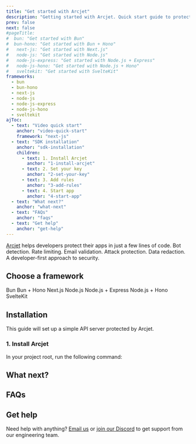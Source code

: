 ```yaml
---
title: "Get started with Arcjet"
description: "Getting started with Arcjet. Quick start guide to protect your app from attacks, apply a rate limit, and prevent bots from accessing your Next.js, Node.js, Bun, or SvelteKit app."
prev: false
next: false
#pageTitle:
#  bun: "Get started with Bun"
#  bun-hono: "Get started with Bun + Hono"
#   next-js: "Get started with Next.js"
#   node-js: "Get started with Node.js"
#   node-js-express: "Get started with Node.js + Express"
#   node-js-hono: "Get started with Node.js + Hono"
#   sveltekit: "Get started with SvelteKit"
frameworks:
  - bun
  - bun-hono
  - next-js
  - node-js
  - node-js-express
  - node-js-hono
  - sveltekit
ajToc:
  - text: "Video quick start"
    anchor: "video-quick-start"
    framework: "next-js"
  - text: "SDK installation"
    anchor: "sdk-installation"
    children:
      - text: 1. Install Arcjet
        anchor: "1-install-arcjet"
      - text: 2. Set your key
        anchor: "2-set-your-key"
      - text: 3. Add rules
        anchor: "3-add-rules"
      - text: 4. Start app
        anchor: "4-start-app"
  - text: "What next?"
    anchor: "what-next"
  - text: "FAQs"
    anchor: "faqs"
  - text: "Get help"
    anchor: "get-help"
---
```



[Arcjet](https://arcjet.com/) helps developers protect their apps in just a few
lines of code. Bot detection. Rate limiting. Email validation. Attack
protection. Data redaction. A developer-first approach to security.

## Choose a framework

<LinkButton href="/get-started?f=bun" variant="secondary">
  Bun
</LinkButton>
<LinkButton href="/get-started?f=bun-hono" variant="secondary">
  Bun + Hono
</LinkButton>
<LinkButton href="/get-started?f=next-js" variant="secondary">
  Next.js
</LinkButton>
<LinkButton href="/get-started?f=node-js" variant="secondary">
  Node.js
</LinkButton>
<LinkButton href="/get-started?f=node-js-express" variant="secondary">
  Node.js + Express
</LinkButton>
<LinkButton href="/get-started?f=node-js-hono" variant="secondary">
  Node.js + Hono
</LinkButton>
<LinkButton href="/get-started?f=sveltekit" variant="secondary">
  SvelteKit
</LinkButton>

## Installation

This guide will set up a simple API server protected by Arcjet.

### 1. Install Arcjet

In your project root, run the following command:

<SlotByFramework client:load>
  <Step1Bun slot="bun" />
  <Step1Bun slot="bun-hono" />
  <Step1NextJs slot="next-js" />
  <Step1NodeJs slot="node-js" />
  <Step1NodeJs slot="node-js-express" />
  <Step1NodeJs slot="node-js-hono" />
  <Step1SvelteKit slot="sveltekit" />
</SlotByFramework>

## What next?

<SlotByFramework client:load>
  <Fragment slot="next-js">
    <LinkCard
      title="Protect your entire site from bots with middleware"
      href="/bot-protection/quick-start#3-add-bot-protection"
    />
  </Fragment>
</SlotByFramework>
<LinkCard
  title="Customize allowed bots"
  href="/bot-protection/identifying-bots"
/>
<LinkCard title="Learn how Arcjet works" href="/architecture" />
<LinkCard title="Set up tests for your rules" href="/testing" />

## FAQs

<FAQs />

## Get help

Need help with anything? [Email us](mailto:support@arcjet.com) or [join our
Discord](https://arcjet.com/discord) to get support from our engineering team.
